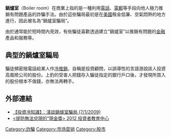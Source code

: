 {{about|金融詐騙手法|機械設備|鍋爐}}
'''鍋爐室'''（Boiler room）在商業上指的是一種利用[[電話|電話]]、[[電郵|電郵]]等手段向他人極力推銷有問題產品的詐騙手法。由於這些騙局最初是在[[美國|美國]]租金低廉、空氣悶熱的地方進行，因此被名為“鍋爐室騙局”。

由於通常能於短時間內見效，有些騙徒喜歡透過建立“鍋爐室”以推銷有問題的[[金融|金融]]產品和服務等。

==典型的鍋爐室騙局==
騙徒頻密撥電話給某人作[[冷推銷|冷推銷]]，自稱是投資顧問，以誤導性的言語游說該人投資高風險公司的股份。上釣的受害人把錢存入騙徒指定的銀行戶口後，才發現所買入的股份根本不值錢，亦無法再轉手。

==外部連結==
*[http://www.rthk.org.hk/efinance/especial/investview/20090107_2158_550551.html 【投資冷知識】：淺談鍋爐室騙局 (7/1/2009)] {{Wayback|url=http://www.rthk.org.hk/efinance/especial/investview/20090107_2158_550551.html |date=20140311064856 }}
*[https://web.archive.org/web/20130330132538/http://www.hkiec.hk/iec/tc/html/section/case_in_point/investment/point_mar12.html <提防無法兌現的“現金獎> 2012 投資者教育中心]

{{Crime-stub}}
[[Category:詐騙|Category:詐騙]]
[[Category:市场营销|Category:市场营销]]
[[Category:股市|Category:股市]]